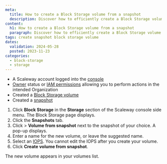 ```yaml
---
meta:
  title: How to create a Block Storage volume from a snapshot
  description: Discover how to efficiently create a Block Storage volume from a snapshot with our comprehensive step-by-step guide. Optimize your storage workflow effortlessly.
content:
  h1: How to create a Block Storage volume from a snapshot
  paragraph: Discover how to efficiently create a Block Storage volume from a snapshot with our comprehensive step-by-step guide. Optimize your storage workflow effortlessly.
tags: create snapshot block storage volume
dates:
  validation: 2024-05-28
  posted: 2023-11-23
categories:
  - block-storage
  - storage
---
```


<Macro id="requirements" />

- A Scaleway account logged into the [console](https://console.scaleway.com)
- [Owner](/identity-and-access-management/iam/concepts/#owner) status or [IAM permissions](/identity-and-access-management/iam/concepts/#permission) allowing you to perform actions in the intended Organization
- Created a [Block Storage volume](/storage/block/how-to/create-a-volume/)
- Created a [snapshot](/storage/block/how-to/create-a-snapshot)


1. Click **Block Storage** in the **Storage** section of the Scaleway console side menu. The Block Storage page displays.
2. Click the **Snapshots** tab.
3. Click <Icon name="more" /> > **Volume from snapshot** next to the snapshot of your choice. A pop-up displays.
4. Enter a name for the new volume, or leave the suggested name.
5. Select an [IOPS](/storage/block/concepts/#iops).
        <Message type="important">
          You cannot edit the IOPS after you create your volume.
        </Message>
6. Click **Create volume from snapshot**.

The new volume appears in your volumes list.


